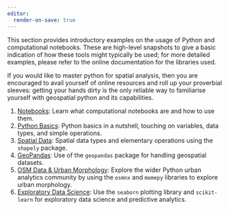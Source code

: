 ```yaml
---
editor:
  render-on-save: true
---
```


This section provides introductory examples on the usage of Python and computational notebooks. These are high-level snapshots to give a basic indication of how these tools might typically be used; for more detailed examples, please refer to the online documentation for the libraries used.

If you would like to master python for spatial analysis, then you are encouraged to avail yourself of online resources and roll up your proverbial sleeves: getting your hands dirty is the only reliable way to familiarise yourself with geospatial python and its capabilities.

1. [Notebooks](1_notebooks.qmd): Learn what computational notebooks are and how to use them.
2. [Python Basics](2_basics.qmd): Python basics in a nutshell, touching on variables, data types, and simple operations.
3. [Spatial Data](3_spatial.qmd): Spatial data types and elementary operations using the `shapely` package.
4. [GeoPandas](4_geopandas.qmd): Use of the `geopandas` package for handling geospatial datasets.
5. [OSM Data & Urban Morphology](5_ecosystem.qmd): Explore the wider Python urban analytics community by using the `osmnx` and `momepy` libraries to explore urban morphology.
6. [Exploratory Data Science](6_data_science.ipynb): Use the `seaborn` plotting library and `scikit-learn` for exploratory data science and predictive analytics.
